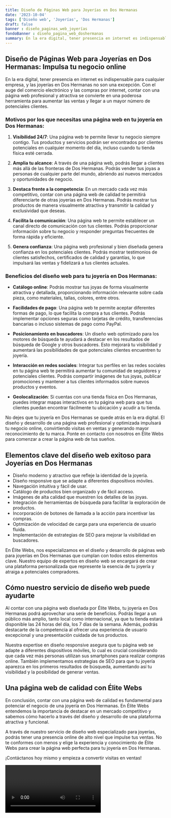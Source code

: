 ```yaml
---
title: Diseño de Páginas Web para Joyerías en Dos Hermanas
date: '2023-10-04'
tags: ['Diseño web', 'Joyerías', 'Dos Hermanas']
draft: false
banner : diseño_paginas_web_joyerías
fondoBanner : diseño_pagina_web_doshermanas
summary: En la era digital, tener presencia en internet es indispensable para cualquier empresa, y las joyerías en Dos Hermanas no son una excepción. Con el auge del comercio electrónico y las compras por internet, contar con una página web profesional y atractiva se convierte en una poderosa herramienta para aumentar las ventas y llegar a un mayor número de potenciales clientes.
---
```


## Diseño de Páginas Web para Joyerías en Dos Hermanas: Impulsa tu negocio online 

En la era digital, tener presencia en internet es indispensable para cualquier empresa, y las joyerías en Dos Hermanas no son una excepción. Con el auge del comercio electrónico y las compras por internet, contar con una página web profesional y atractiva se convierte en una poderosa herramienta para aumentar las ventas y llegar a un mayor número de potenciales clientes.

### Motivos por los que necesitas una página web en tu joyería en Dos Hermanas:

1. **Visibilidad 24/7**: Una página web te permite llevar tu negocio siempre contigo. Tus productos y servicios podrán ser encontrados por clientes potenciales en cualquier momento del día, incluso cuando tu tienda física esté cerrada.

2. **Amplia tu alcance**: A través de una página web, podrás llegar a clientes más allá de las fronteras de Dos Hermanas. Podrás vender tus joyas a personas de cualquier parte del mundo, abriendo así nuevos mercados y oportunidades de negocio.

3. **Destaca frente a la competencia**: En un mercado cada vez más competitivo, contar con una página web de calidad te permitirá diferenciarte de otras joyerías en Dos Hermanas. Podrás mostrar tus productos de manera visualmente atractiva y transmitir la calidad y exclusividad que deseas.

4. **Facilita la comunicación**: Una página web te permite establecer un canal directo de comunicación con tus clientes. Podrás proporcionar información sobre tu negocio y responder preguntas frecuentes de forma rápida y eficiente.

5. **Genera confianza**: Una página web profesional y bien diseñada genera confianza en los potenciales clientes. Podrás mostrar testimonios de clientes satisfechos, certificados de calidad y garantías, lo que impulsará las ventas y fidelizará a tus clientes actuales.

### Beneficios del diseño web para tu joyería en Dos Hermanas:

- **Catálogo online**: Podrás mostrar tus joyas de forma visualmente atractiva y detallada, proporcionando información relevante sobre cada pieza, como materiales, tallas, colores, entre otros.

- **Facilidades de pago**: Una página web te permite aceptar diferentes formas de pago, lo que facilita la compra a tus clientes. Podrás implementar opciones seguras como tarjetas de crédito, transferencias bancarias o incluso sistemas de pago como PayPal.

- **Posicionamiento en buscadores**: Un diseño web optimizado para los motores de búsqueda te ayudará a destacar en los resultados de búsqueda de Google y otros buscadores. Esto mejorará tu visibilidad y aumentará las posibilidades de que potenciales clientes encuentren tu joyería.

- **Interacción en redes sociales**: Integrar tus perfiles en las redes sociales en tu página web te permitirá aumentar tu comunidad de seguidores y potenciales clientes. Podrás compartir imágenes de tus joyas, publicar promociones y mantener a tus clientes informados sobre nuevos productos y eventos.

- **Geolocalización**: Si cuentas con una tienda física en Dos Hermanas, puedes integrar mapas interactivos en tu página web para que tus clientes puedan encontrar fácilmente tu ubicación y acudir a tu tienda.

No dejes que tu joyería en Dos Hermanas se quede atrás en la era digital. El diseño y desarrollo de una página web profesional y optimizada impulsará tu negocio online, convirtiendo visitas en ventas y generando mayor reconocimiento de tu marca. Ponte en contacto con nosotros en Élite Webs para comenzar a crear la página web de tus sueños.

<GifSeo />

<Cta />

## Elementos clave del diseño web exitoso para Joyerías en Dos Hermanas

- Diseño moderno y atractivo que refleje la identidad de la joyería.
- Diseño responsive que se adapte a diferentes dispositivos móviles.
- Navegación intuitiva y fácil de usar.
- Catálogo de productos bien organizado y de fácil acceso.
- Imágenes de alta calidad que muestren los detalles de las joyas.
- Integración de herramientas de búsqueda para facilitar la exploración de productos.
- Incorporación de botones de llamada a la acción para incentivar las compras.
- Optmización de velocidad de carga para una experiencia de usuario fluida.
- Implementación de estrategias de SEO para mejorar la visibilidad en buscadores.

En Élite Webs, nos especializamos en el diseño y desarrollo de páginas web para joyerías en Dos Hermanas que cumplan con todos estos elementos clave. Nuestro equipo de expertos en diseño web se encargará de crear una plataforma personalizada que represente la esencia de tu joyería y atraiga a potenciales compradores.

## Cómo nuestro servicio de diseño web puede ayudarte

Al contar con una página web diseñada por Élite Webs, tu joyería en Dos Hermanas podrá aprovechar una serie de beneficios. Podrás llegar a un público más amplio, tanto local como internacional, ya que tu tienda estará disponible las 24 horas del día, los 7 días de la semana. Además, podrás destacarte de la competencia al ofrecer una experiencia de usuario excepcional y una presentación cuidada de tus productos.

Nuestra expertise en diseño responsive asegura que tu página web se adapte a diferentes dispositivos móviles, lo cual es crucial considerando que cada vez más personas utilizan sus smartphones para realizar compras online. También implementamos estrategias de SEO para que tu joyería aparezca en los primeros resultados de búsqueda, aumentando así tu visibilidad y la posibilidad de generar ventas.

## Una página web de calidad con Élite Webs

En conclusión, contar con una página web de calidad es fundamental para potenciar el negocio de una joyería en Dos Hermanas. En Élite Webs entendemos la importancia de destacar en un mercado competitivo y sabemos cómo hacerlo a través del diseño y desarrollo de una plataforma atractiva y funcional.

A través de nuestro servicio de diseño web especializado para joyerías, podrás tener una presencia online de alto nivel que impulse tus ventas. No te conformes con menos y elige la experiencia y conocimiento de Élite Webs para crear la página web perfecta para tu joyería en Dos Hermanas.

¡Contáctanos hoy mismo y empieza a convertir visitas en ventas!

<Video />

<CtaBot job='Joyerías' city='Dos Hermanas'/>

<Gmaps query='Dos Hermanas+españa+maps' />